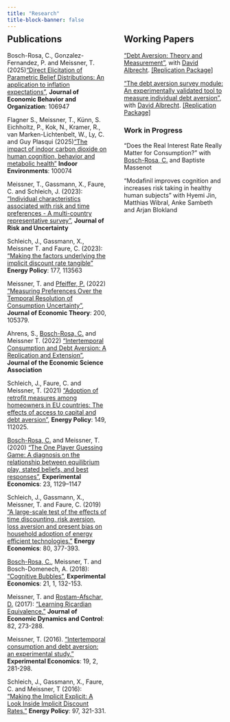 ```yaml
---
title: "Research"
title-block-banner: false
---
```


::: {style="display: flex; justify-content: space-between;"}
<!-- Publications Column -->

::: {style="flex: 1; padding-right: 20px; margin-top: -34px;"}
## Publications

Bosch-Rosa, C., Gonzalez-Fernandez, P. and Meissner, T. (2025)["Direct Elicitation of Parametric Belief Distributions: An application to inflation expectations"](https://www.sciencedirect.com/science/article/pii/S0167268125000678?dgcid=author), **Journal of Economic Behavior and Organization**: 106947

Flagner S., Meissner, T., Künn, S. Eichholtz, P., Kok, N., Kramer, R., van Marken-Lichtenbelt, W., Ly, C. and Guy Plasqui (2025)["The impact of indoor carbon dioxide on human cognition, behavior and metabolic health"](https://doi.org/10.1016/j.indenv.2025.100074) **Indoor Environments**: 100074 

Meissner, T., Gassmann, X., Faure, C. and Schleich, J. (2023): ["Individual characteristics associated with risk and time preferences - A multi-country representative survey"](https://link.springer.com/content/pdf/10.1007/s11166-022-09383-y.pdf), **Journal of Risk and Uncertainty**

Schleich, J., Gassmann, X., Meissner T. and Faure, C. (2023): ["Making the factors underlying the implicit discount rate tangible"](https://doi.org/10.1016/j.enpol.2023.113563) **Energy Policy**: 177, 113563

Meissner, T. and [Pfeiffer, P.](https://sites.google.com/view/philipppfeiffer/){.black-link} (2022) ["Measuring Preferences Over the Temporal Resolution of Consumption Uncertainty"](https://doi.org/10.1016/j.jet.2021.105379), **Journal of Economic Theory**: 200, 105379.

Ahrens, S., [Bosch-Rosa, C.](https://www.boschrosa.com/){.black-link} and Meissner T. (2022) ["Intertemporal Consumption and Debt Aversion: A Replication and Extension"](https://link.springer.com/content/pdf/10.1007/s40881-022-00118-y.pdf), **Journal of the Economic Science Association**

Schleich, J., Faure, C. and Meissner, T. (2021) ["Adoption of retrofit measures among homeowners in EU countries: The effects of access to capital and debt aversion"](https://www.sciencedirect.com/science/article/pii/S0301421520307369), **Energy Policy**: 149, 112025.

[Bosch-Rosa, C.](https://www.boschrosa.com/){.black-link} and Meissner, T. (2020) ["The One Player Guessing Game: A diagnosis on the relationship between equilibrium play, stated beliefs, and best responses"](http://doi.org/10.1007/s10683-020-09642-2), **Experimental Economics**: 23, 1129--1147

Schleich, J., Gassmann, X., Meissner, T. and Faure, C. (2019) ["A large-scale test of the effects of time discounting, risk aversion, loss aversion and present bias on household adoption of energy efficient technologies."](https://doi.org/10.1016/j.eneco.2018.12.018) **Energy Economics**: 80, 377-393.

[Bosch-Rosa, C.](https://www.boschrosa.com/){.black-link}, Meissner, T. and Bosch-Domenech, A. (2018): ["Cognitive Bubbles"](https://link.springer.com/article/10.1007/s10683-017-9529-0), **Experimental Economics**: 21, 1, 132-153.

Meissner, T. and [Rostam-Afschar, D.](https://rostam-afschar.de/){.black-link} (2017): ["Learning Ricardian Equivalence."](https://www.sciencedirect.com/science/article/pii/S0165188917301495) **Journal of Economic Dynamics and Control**: 82, 273-288.

Meissner, T. (2016). ["Intertemporal consumption and debt aversion: an experimental study."](https://link.springer.com/article/10.1007/s10683-015-9437-0) **Experimental Economics**: 19, 2, 281-298.

Schleich, J., Gassmann, X., Faure, C. and Meissner, T (2016): ["Making the Implicit Explicit: A Look Inside Implicit Discount Rates."](https://www.sciencedirect.com/science/article/pii/S0301421516304050) **Energy Policy**: 97, 321-331.
:::

<!-- Working Papers Column -->

::: {style="flex: 1; padding-left: 20px; margin-top: -34px;"}
## Working Papers

["Debt Aversion: Theory and Measurement"](https://arxiv.org/pdf/2207.07538.pdf), with [David Albrecht](https://da-lbrecht.github.io/){.black-link}. [ [Replication Package] ](https://osf.io/7sm2f/?view_only=8466d18f89d1492b81baf7ec84ef12ea){.black-link}


["The debt aversion survey module: An experimentally validated tool to measure individual debt aversion"](https://arxiv.org/pdf/2211.02742.pdf), with [David Albrecht](https://da-lbrecht.github.io/){.black-link}. [ [Replication Package] ](https://osf.io/7sm2f/?view_only=8466d18f89d1492b81baf7ec84ef12ea){.black-link}

### Work in Progress

"Does the Real Interest Rate Really Matter for Consumption?" with [Bosch-Rosa, C.](https://www.boschrosa.com/){.black-link} and Baptiste Massenot

"Modafinil improves cognition and increases risk taking in healthy human subjects” with Hyemi
Jin, Matthias Wibral, Anke Sambeth and Arjan Blokland




:::
:::
